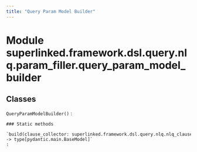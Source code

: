 ```yaml
---
title: "Query Param Model Builder"
---
```


Module superlinked.framework.dsl.query.nlq.param_filler.query_param_model_builder
=================================================================================

Classes
-------

`QueryParamModelBuilder()`
:   

    ### Static methods

    `build(clause_collector: superlinked.framework.dsl.query.nlq.nlq_clause_collector.NLQClauseCollector) ‑> type[pydantic.main.BaseModel]`
    :